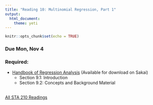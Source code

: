```yaml
---
title: "Reading 10: Multinomial Regression, Part 1"
output: 
  html_document: 
    theme: yeti
---
```


```r
knitr::opts_chunk$set(echo = TRUE)
```

### Due Mon, Nov 4

### Required:

- [Handbook of Regression Analysis](http://sakai.duke.edu) (Available for download on Sakai)
    - Section 9.1: Introduction
    - Section 9.2: Concepts and Background Material
<br><br>

[All STA 210 Readings](readings.html)    
